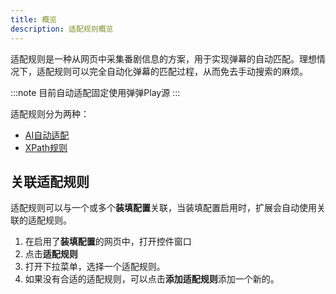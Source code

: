 ```yaml
---
title: 概览
description: 适配规则概览
---
```


适配规则是一种从网页中采集番剧信息的方案，用于实现弹幕的自动匹配。理想情况下，适配规则可以完全自动化弹幕的匹配过程，从而免去手动搜索的麻烦。

:::note
目前自动适配固定使用弹弹Play源
:::

适配规则分为两种：
- [AI自动适配](./ai)
- [XPath规则](./xpath)

## 关联适配规则
适配规则可以与一个或多个**装填配置**关联，当装填配置启用时，扩展会自动使用关联的适配规则。

1. 在启用了**装填配置**的网页中，打开控件窗口
2. 点击**适配规则**
3. 打开下拉菜单，选择一个适配规则。
4. 如果没有合适的适配规则，可以点击**添加适配规则**添加一个新的。
